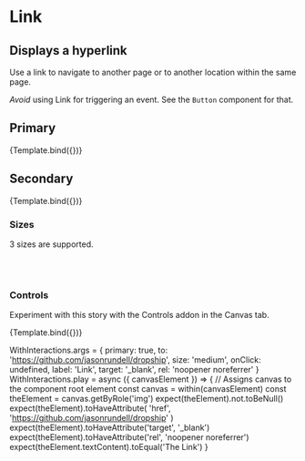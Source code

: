 

<Meta title="Atoms/Link" component={Link} />

# Link

## Displays a hyperlink

Use a link to navigate to another page or to another location within the same
page.

_Avoid_ using Link for triggering an event. See the `Button` component for that.

<ArgsTable story="Primary" />


## Primary

<Canvas>
  <Story
    name="Primary"
    args={{
      primary: true,
      size: 'medium',
      label: 'Primary style'
    }}
  >
    {Template.bind({})}
  </Story>
</Canvas>

## Secondary

<Canvas>
  <Story
    name="Secondary"
    args={{
      primary: false,
      size: 'medium',
      label: 'Secondary style'
    }}
  >
    {Template.bind({})}
  </Story>
</Canvas>

### Sizes

3 sizes are supported.

<Story name="Sizes">
  <div>
    <Link size="large" label="Large" />
    <br />
    <Link size="medium" label="Medium" />
    <br />
    <Link size="small" label="Small" />
  </div>
</Story>

### Controls

Experiment with this story with the Controls addon in the Canvas tab.

<Canvas>
  <Story
    name="controls"
    args={{
      primary: false,
      size: 'large',
      label: 'Link'
    }}
  >
    {Template.bind({})}
  </Story>
</Canvas>

WithInteractions.args = {
  primary: true,
  to: 'https://github.com/jasonrundell/dropship',
  size: 'medium',
  onClick: undefined,
  label: 'Link',
  target: '_blank',
  rel: 'noopener noreferrer'
}
WithInteractions.play = async ({ canvasElement }) => {
  // Assigns canvas to the component root element
  const canvas = within(canvasElement)
  const theElement = canvas.getByRole('img')
  expect(theElement).not.toBeNull()
  expect(theElement).toHaveAttribute(
    'href',
    'https://github.com/jasonrundell/dropship'
  )
  expect(theElement).toHaveAttribute('target', '_blank')
  expect(theElement).toHaveAttribute('rel', 'noopener noreferrer')
  expect(theElement.textContent).toEqual('The Link')
}
